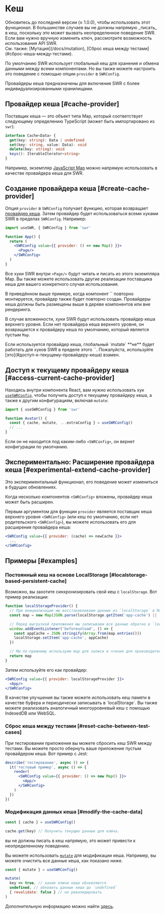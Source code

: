 
# Кеш

<Callout>
  Обновитесь до последней версии (≥ 1.0.0), чтобы использовать этот функционал.
</Callout>

<Callout emoji="⚠️">
  В большинстве случаев вы не должны напрямую _писать_ в кеш, поскольку это может вызвать
  неопределенное поведение SWR. Если вам нужно вручную изменить ключ, рассмотрите возможность
  использования API SWR.<br/>
  См. также: [Мутация](/docs/mutation), [Сброс кеша между тестами](#сброс-кеша-между-тестами).
</Callout>

По умолчанию SWR использует глобальный кеш для хранения и обмена данными между всеми компонентами.
Но вы также можете настроить это поведение с помощью опции `provider` в `SWRConfig`.

Провайдеры кеша предназначены для включения SWR с более индивидуализированными хранилищами.

## Провайдер кеша [#cache-provider]

Поставщик кеша — это объект типа Map, который соответствует следующему определению TypeScript
(может быть импортировано из `swr`):

```typescript
interface Cache<Data> {
  get(key: string): Data | undefined
  set(key: string, value: Data): void
  delete(key: string): void
  keys(): IterableIterator<string>
}
```

Например, экземпляр [JavaScript Map](https://developer.mozilla.org/ru/docs/Web/JavaScript/Reference/Global_Objects/Map)
можно напрямую использовать в качестве провайдера кеша для SWR.

## Создание провайдера кеша [#create-cache-provider]

Опция `provider` в `SWRConfig` получает функцию, которая возвращает [провайдер кеша](#провайдер-кеша).
Затем провайдер будет использоваться всеми хуками SWR в пределах `SWRConfig`. Например:

```jsx
import useSWR, { SWRConfig } from 'swr'

function App() {
  return (
    <SWRConfig value={{ provider: () => new Map() }}>
      <Page/>
    </SWRConfig>
  )
}
```

Все хуки SWR внутри `<Page/>` будут читать и писать из этого экземпляра Map. Вы также можете использовать
другие реализации поставщика кеша для вашего конкретного случая использования.

<Callout>
  В приведённом выше примере, когда компонент `<App />` повторно монтируется, провайдер также будет
  повторно создан. Провайдеры кеша должны быть размещены выше в дереве компонентов или вне рендеринга.
</Callout>


<div className="my-8">
  <Cache/>
</div>

В случае вложенности, хуки SWR будут использовать провайдер кеша верхнего уровня. Если нет провайдера кеша
верхнего уровня, он возвращается к провайдеру кеша по умолчанию, который является пустым `Map`.

<Callout emoji="⚠️">
  Если используется провайдер кеша, глобальный `mutate` **не** будет работать для хуков SWR в пределе
  этого `<SWRConfig>`. Пожалуйста, используйте [это](#доступ-к-текущему-провайдеру-кеша) взамен.
</Callout>

## Доступ к текущему провайдеру кеша [#access-current-cache-provider]

Находясь внутри компонента React, вам нужно использовать хук [`useSWRConfig`](/docs/global-configuration#доступ-к-глобальным-конфигурациям),
чтобы получить доступ к текущему провайдеру кеша, а также к другим конфигурациям, включая `mutate`:

```jsx
import { useSWRConfig } from 'swr'

function Avatar() {
  const { cache, mutate, ...extraConfig } = useSWRConfig()
  // ...
}
```

Если он не находится под каким-либо `<SWRConfig>`, он вернет конфигурации по умолчанию.

## Экспериментально: Расширение провайдера кеша [#experimental-extend-cache-provider]

<Callout emoji="🧪">
   Это экспериментальный функционал, его поведение может измениться в будущих обновлениях.
</Callout>

Когда несколько компонентов `<SWRConfig>` вложены, провайдер кеша может быть расширен.

Первым аргументом для функции `provider` является поставщик кеша верхнего уровня `<SWRConfig>`
(или кеш по умолчанию, если нет родительского `<SWRConfig>`),
вы можете использовать его для расширения провайдера кеша:

```jsx
<SWRConfig value={{ provider: (cache) => newCache }}>
  ...
</SWRConfig>
```

## Примеры [#examples]

### Постоянный кеш на основе LocalStorage [#localstorage-based-persistent-cache]

Возможно, вы захотите синхронизировать свой кеш с `localStorage`. Вот пример реализации:

```jsx
function localStorageProvider() {
  // При инициализации мы восстанавливаем данные из `localStorage` в Map.
  const map = new Map(JSON.parse(localStorage.getItem('app-cache') || '[]'))

  // Перед выгрузкой приложения мы записываем все данные обратно в `localStorage`.
  window.addEventListener('beforeunload', () => {
    const appCache = JSON.stringify(Array.from(map.entries()))
    localStorage.setItem('app-cache', appCache)
  })

  // Мы по-прежнему используем map для записи и чтения для производительности.
  return map
}
```

Затем используйте его как провайдер:

```jsx
<SWRConfig value={{ provider: localStorageProvider }}>
  <App/>
</SWRConfig>
```

<Callout>
  В качестве улучшения вы также можете использовать кеш памяти в качестве буфера и периодически
  записывать в `localStorage`. Вы также можете реализовать аналогичный многоуровневый кеш
  с помощью IndexedDB или WebSQL.
</Callout>

### Сброс кеша между тестами [#reset-cache-between-test-cases]

При тестировании приложения вы можете сбросить кеш SWR между тестами. Вы можете просто обернуть
ваше приложение пустым провайдером кеша. Вот пример с Jest:

```jsx
describe('тестирование', async () => {
  it('тестовый пример', async () => {
    render(
      <SWRConfig value={{ provider: () => new Map() }}>
        <App/>
      </SWRConfig>
    )
  })
})
```

### Модификация данных кеша [#modify-the-cache-data]

```jsx
const { cache } = useSWRConfig()

cache.get(key) // Получить текущие данные для ключа.
```

<Callout emoji="🚨" type="error">
  вы не должны писать в кеш напрямую, это может привести к неопределенному поведению.
</Callout>

Вы можете использовать [`mutate`](/docs/mutation) для модификации кеша. Например, вы можете очистить все данные кеша, как показано ниже.

```jsx
const { mutate } = useSWRConfig()

mutate(
  key => true, // какие ключи кеша обновляются
  undefined, // обновить данные кеша до `undefined`
  { revalidate: false } // не ревалидировать
)
```

Дополнительную информацию можно найти [здесь](/docs/arguments#множественные-аргументы).
